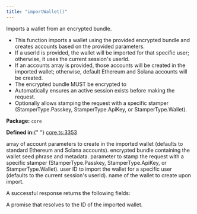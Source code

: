 ```yaml
---
title: "importWallet()"
---
```



<H3Bordered text="Overview" />

Imports a wallet from an encrypted bundle.

<ul>
  <li>
    This function imports a wallet using the provided encrypted bundle and
    creates accounts based on the provided parameters.
  </li>
  <li>
    If a userId is provided, the wallet will be imported for that specific user;
    otherwise, it uses the current session's userId.
  </li>
  <li>
    If an accounts array is provided, those accounts will be created in the
    imported wallet; otherwise, default Ethereum and Solana accounts will be
    created.
  </li>
  <li>The encrypted bundle MUST be encrypted to</li>
  <li>
    Automatically ensures an active session exists before making the request.
  </li>
  <li>
    Optionally allows stamping the request with a specific stamper
    (StamperType.Passkey, StamperType.ApiKey, or StamperType.Wallet).
  </li>
</ul>

<p>
  <strong>Package:</strong> <code>core</code>
</p>

<p>
  <strong>Defined in:</strong>{" "}
  <a href="https://github.com/tkhq/sdk/blob/main/packages/core/src/__clients__/core.ts#L3353">
    core.ts:3353
  </a>
</p>

<H3Bordered text="Parameters" />

<ParamField body="params" type="object" required={true} path="params">
  <Expandable title="params details">
    <NestedParam
      parentKey="params"
      childKey="accounts"
      type="v1WalletAccountParams[]"
      required={false}
    >
      array of account parameters to create in the imported wallet (defaults to
      standard Ethereum and Solana accounts).
    </NestedParam>
    <NestedParam
      parentKey="params"
      childKey="encryptedBundle"
      type="string"
      required={true}
    >
      encrypted bundle containing the wallet seed phrase and metadata.
    </NestedParam>
    <NestedParam
      parentKey="params"
      childKey="stampWith"
      type="StamperType"
      required={false}
    >
      parameter to stamp the request with a specific stamper
      (StamperType.Passkey, StamperType.ApiKey, or StamperType.Wallet).
    </NestedParam>
    <NestedParam
      parentKey="params"
      childKey="userId"
      type="string"
      required={false}
    >
      user ID to import the wallet for a specific user (defaults to the current
      session's userId).
    </NestedParam>
    <NestedParam
      parentKey="params"
      childKey="walletName"
      type="string"
      required={true}
    >
      name of the wallet to create upon import.
    </NestedParam>
  </Expandable>
</ParamField>

<H3Bordered text="Response" />A successful response returns the following
fields:

<ResponseField name="returns" type="string" required={true}>
  A promise that resolves to the ID of the imported wallet.
</ResponseField>
